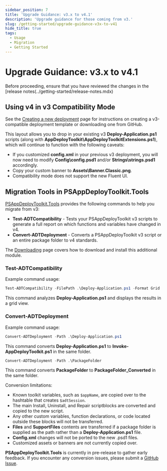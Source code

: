 ```yaml
---
sidebar_position: 7
title: 'Upgrade Guidance: v3.x to v4.1'
description: 'Upgrade guidance for those coming from v3.'
slug: /getting-started/upgrade-guidance-v3x-to-v41
hide_title: true
tags:
  - Usage
  - Migration
  - Getting Started
---
```


# Upgrade Guidance: v3.x to v4.1

Before proceeding, ensure that you have reviewed the changes in the [release notes(../getting-started/release-notes.mdx)

## Using v4 in v3 Compatibility Mode

See the [Creating a new deployment](../getting-started/creating-a-new-deployment.mdx) page for instructions on creating a v3-compatible deployment template or downloading one from GitHub.

This layout allows you to drop in your existing v3 **Deploy-Application.ps1** scripts (along with **AppDeployToolkit\AppDeployToolkitExtensions.ps1**), which will continue to function with the following caveats:

- If you customized **config.xml** in your previous v3 deployment, you will now need to modify **Config\config.psd1** and/or **Strings\strings.psd1** accordingly.
- Copy your custom banner to **Assets\Banner.Classic.png**.
- Compatibility mode does not support the new Fluent UI.

## Migration Tools in PSAppDeployToolkit.Tools

[PSAppDeployToolkit.Tools](https://github.com/PSAppDeployToolkit/PSAppDeployToolkit.Tools) provides the following commands to help you migrate from v3:

- **Test-ADTCompatibility** - Tests your PSAppDeployToolkit v3 scripts to generate a full report on which functions and variables have changed in v4.
- **Convert-ADTDeployment** - Converts a PSAppDeployToolkit v3 script or an entire package folder to v4 standards.

The [Downloading](../getting-started/download.mdx) page covers how to download and install this additional module.

### Test-ADTCompatibility

Example command usage:

```powershell
Test-ADTCompatibility -FilePath .\Deploy-Application.ps1 -Format Grid
```

This command analyzes **Deploy-Application.ps1** and displays the results in a grid view.

### Convert-ADTDeployment

Example command usage:

```powershell
Convert-ADTDeployment -Path .\Deploy-Application.ps1
```
This command converts **Deploy-Application.ps1** to **Invoke-AppDeployToolkit.ps1** in the same folder.

```powershell
Convert-ADTDeployment -Path .\PackageFolder
```
This command converts **PackageFolder** to **PackageFolder_Converted** in the same folder.

Conversion limitations:

- Known toolkit variables, such as `$appName`, are copied over to the hashtable that creates `$adtSession`.
- The main Install, Uninstall, and Repair scriptblocks are converted and copied to the new script.
- Any other custom variables, function declarations, or code located outside these blocks will not be transferred.
- **Files** and **SupportFiles** contents are transferred if a package folder is supplied as the path rather than a **Deploy-Application.ps1** file.
- **Config.xml** changes will not be ported to the new .psd1 files.
- Customized assets or banners are not currently copied over.

**PSAppDeployToolkit.Tools** is currently in pre-release to gather early feedback. If you encounter any conversion issues, please submit a [GitHub Issue](https://github.com/PSAppDeployToolkit/PSAppDeployToolkit.Tools/issues).
